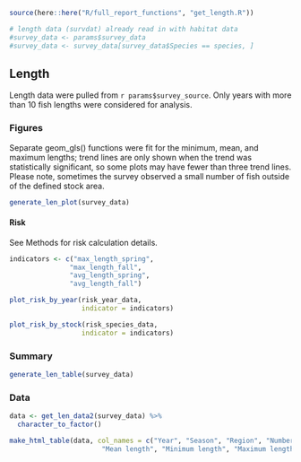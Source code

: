 ```r
source(here::here("R/full_report_functions", "get_length.R"))
```

```r
# length data (survdat) already read in with habitat data
#survey_data <- params$survey_data
#survey_data <- survey_data[survey_data$Species == species, ]
```

## Length

Length data were pulled from ``r params$survey_source``. Only years with more than 10 fish lengths were considered for analysis. 

### Figures

Separate geom_gls() functions were fit for the minimum, mean, and maximum lengths; trend lines are only shown when the trend was statistically significant, so some plots may have fewer than three trend lines. Please note, sometimes the survey observed a small number of fish outside of the defined stock area.
```r
generate_len_plot(survey_data)
```

#### Risk {-}

See Methods for risk calculation details.
```r
indicators <- c("max_length_spring",
               "max_length_fall",
               "avg_length_spring",
               "avg_length_fall")
```

```r
plot_risk_by_year(risk_year_data,
                  indicator = indicators)

plot_risk_by_stock(risk_species_data,
                  indicator = indicators)
```

### Summary
```r
generate_len_table(survey_data)
```

### Data
```r
data <- get_len_data2(survey_data) %>%
  character_to_factor()

make_html_table(data, col_names = c("Year", "Season", "Region", "Number of fish",
                       "Mean length", "Minimum length", "Maximum length"))
```
